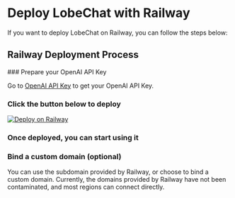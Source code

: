 # Deploy LobeChat with Railway

If you want to deploy LobeChat on Railway, you can follow the steps below:

## Railway Deployment Process

<Steps>
  ### Prepare your OpenAI API Key

  Go to [OpenAI API Key](https://platform.openai.com/account/api-keys) to get your OpenAI API Key.

  ### Click the button below to deploy

  [![Deploy on Railway](https://railway.app/button.svg)](https://railway.app/template/FB6HrV?referralCode=9bD9mT)

  ### Once deployed, you can start using it

  ### Bind a custom domain (optional)

  You can use the subdomain provided by Railway, or choose to bind a custom domain. Currently, the domains provided by Railway have not been contaminated, and most regions can connect directly.
</Steps>
